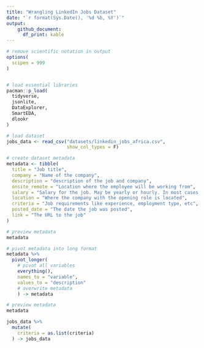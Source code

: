 ```yaml
---
title: "Wrangling LinkedIn Jobs Dataset"
date: "`r format(Sys.Date(), '%d %b, %Y')`"
output: 
    github_document:
      df_print: kable
---
```


```r
# remove scientific notation in output
options(
  scipen = 999
)


# load essential libraries
pacman::p_load(
  tidyverse,
  jsonlite,
  DataExplorer,
  SmartEDA,
  dlookr
)

# load dataset
jobs_data <- read_csv("datasets/linkedin_jobs_africa.csv",
                      show_col_types = F)

# create dataset metadata
metadata <- tibble(
  title = "Job title",
  company = "Name of the company",
  description = "description of the job and company",
  onsite_remote = "Location where the employee will be working from",
  salary = "Salary for the job. May be yearly or hourly. In most cases it is a range from min to max",
  location = "Where the company with the opening role is located",
  criteria = "Job requirements like experience, employment type, etc",
  posted_date = "The date the job was posted",
  link = "The URL to the job"
)

# preview metadata
metadata

# pivot metadata into long format
metadata %>% 
  pivot_longer(
    # pivot all variables
    everything(),
    names_to = "variable",
    values_to = "description"
    # overwrite metadata
    ) -> metadata

# preview metadata
metadata

jobs_data %>% 
  mutate(
    criteria = as.list(criteria)
  ) -> jobs_data

```


 
 
 
 
 
 
 
 
 
 
 
 
 
 
 
 
 
 